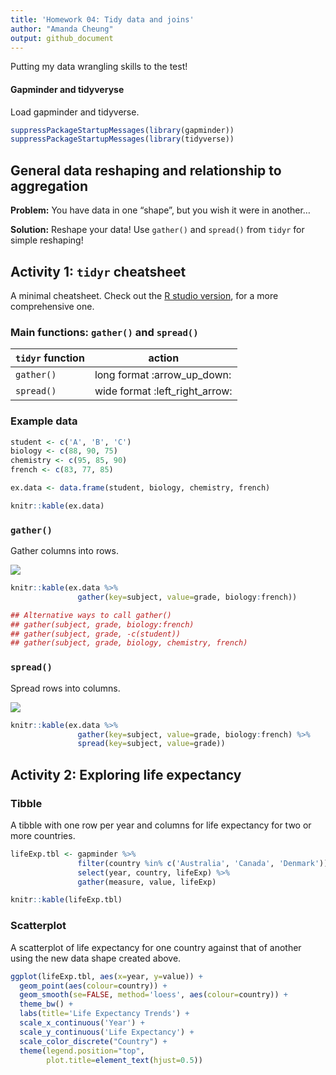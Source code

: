 ```yaml
---
title: 'Homework 04: Tidy data and joins'
author: "Amanda Cheung"
output: github_document
---
```


Putting my data wrangling skills to the test!

#### Gapminder and tidyveryse

Load gapminder and tidyverse.

```r
suppressPackageStartupMessages(library(gapminder))
suppressPackageStartupMessages(library(tidyverse))
```

## General data reshaping and relationship to aggregation

**Problem:** You have data in one “shape”, but you wish it were in another...

**Solution:** Reshape your data! Use `gather()` and `spread()` from `tidyr` for simple reshaping!

## Activity 1: `tidyr` cheatsheet

A minimal cheatsheet. Check out the [R studio version](https://www.rstudio.com/wp-content/uploads/2015/02/data-wrangling-cheatsheet.pdf), for a more comprehensive one.

### Main functions: `gather()` and `spread()`

| `tidyr` function |             action             |
|------------------|--------------------------------|
| `gather()`       | long format :arrow_up_down:    |
| `spread()`       | wide format :left_right_arrow: |

### Example data

```r
student <- c('A', 'B', 'C')
biology <- c(88, 90, 75)
chemistry <- c(95, 85, 90)
french <- c(83, 77, 85) 

ex.data <- data.frame(student, biology, chemistry, french) 

knitr::kable(ex.data)
```


### `gather()`

Gather columns into rows.

![](ex_gather.png)

```r
knitr::kable(ex.data %>% 
               gather(key=subject, value=grade, biology:french))

## Alternative ways to call gather()
## gather(subject, grade, biology:french)
## gather(subject, grade, -c(student))
## gather(subject, grade, biology, chemistry, french)
```


### `spread()`

Spread rows into columns.

![](ex_spread.png)

```r
knitr::kable(ex.data %>% 
               gather(key=subject, value=grade, biology:french) %>% 
               spread(key=subject, value=grade))
```


## Activity 2: Exploring life expectancy

### Tibble

A tibble with one row per year and columns for life expectancy for two or more countries.

```r
lifeExp.tbl <- gapminder %>%
               filter(country %in% c('Australia', 'Canada', 'Denmark')) %>% 
               select(year, country, lifeExp) %>% 
               gather(measure, value, lifeExp)

knitr::kable(lifeExp.tbl)
```

### Scatterplot

A scatterplot of life expectancy for one country against that of another using the new data shape created above. 

```r
ggplot(lifeExp.tbl, aes(x=year, y=value)) + 
  geom_point(aes(colour=country)) +
  geom_smooth(se=FALSE, method='loess', aes(colour=country)) +
  theme_bw() +
  labs(title='Life Expectancy Trends') +
  scale_x_continuous('Year') +
  scale_y_continuous('Life Expectancy') +
  scale_color_discrete("Country") +
  theme(legend.position="top",
        plot.title=element_text(hjust=0.5))
```


